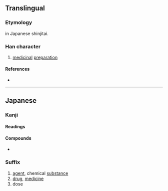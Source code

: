 {{also|劑|剂}}
{{character info/new}}
==Translingual==
{{Han simplified forms|劑|剤|剂}}

===Etymology===
{{Han simp|劑|f=齊|t=斉}} in Japanese shinjitai.

===Han character===
{{Han char|rn=18|rad=刀|as=08|sn=10|four=|canj=XYLLN,YLLN|ids=⿰斉刂}}

# [[medicinal]] [[preparation]]

====References====
* {{Han ref|kx=0141.411|dkj=02076|dj=0321.140|hdz=10345.121|uh=5264|ud=21092}}

----

==Japanese==
{{ja-kanji forms|剤|劑}}

===Kanji===
{{ja-kanji|grade=c|rs=刀08|kyu=劑}}

====Readings====
{{ja-readings
|goon=ざい, すい
|kanon=すい, せい
|kun=そろえる, ま-ぜる
}}

====Compounds====
* {{ja-r|漂白剤|ひょうはくざい}}

===Suffix===
{{ja-pos|suffix|ざい|kyu=劑}}

# [[agent]], chemical [[substance]]
# [[drug]], [[medicine]]
# dose